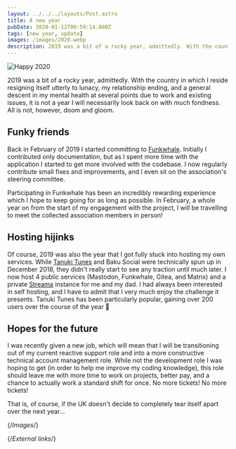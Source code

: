 ```yaml
---
layout: ../../../layouts/Post.astro
title: A new year
pubDate: 2020-01-12T00:59:14.000Z
tags: [new year, update]
images: /images/2020.webp
description: 2019 was a bit of a rocky year, admittedly. With the country in which I reside resigning itself utterly to lunacy, my relationship ending, and a general descent in my mental health at several points due to work and existing issues, it is not a year I will necessarily look back on with much fondness. All is not, however, doom and gloom.
---
```


![Happy 2020][2020]

2019 was a bit of a rocky year, admittedly. With the country in which I reside resigning itself utterly to lunacy, my relationship ending, and a general descent in my mental health at several points due to work and existing issues, it is not a year I will necessarily look back on with much fondness. All is not, however, doom and gloom.

## Funky friends

Back in February of 2019 I started committing to [Funkwhale][funkwhale]. Initially I contributed only documentation, but as I spent more time with the application I started to get more involved with the codebase. I now regularly contribute small fixes and improvements, and I even sit on the association's steering committee.

Participating in Funkwhale has been an incredibly rewarding experience which I hope to keep going for as long as possible. In February, a whole year on from the start of my engagement with the project, I will be travelling to meet the collected association members in person!

## Hosting hijinks

Of course, 2019 was also the year that I got fully stuck into hosting my own services. While [Tanuki Tunes][tanukitunes] and Baku Social were technically spun up in December 2018, they didn't really start to see any traction until much later. I now host 4 public services (Mastodon, Funkwhale, Gitea, and Matrix) and a private [Streama][streama] instance for me and my dad. I had always been interested in self hosting, and I have to admit that I very much enjoy the challenge it presents. Tanuki Tunes has been particularly popular, gaining over 200 users over the course of the year :tada:

## Hopes for the future

I was recently given a new job, which will mean that I will be transitioning out of my current reactive support role and into a more constructive technical account management role. While not the development role I was hoping to get (in order to help me improve my coding knowledge), this role should leave me with more time to work on projects, better pay, and a chance to actually work a standard shift for once. No more tickets! No more tickets!

That is, of course, if the UK doesn't decide to completely tear itself apart over the next year…

{/*Images*/}

[2020]: /images/2020.webp

{/*External links*/}

[funkwhale]: https://funkwhale.audio
[streama]: https://streamaservice.org
[tanukitunes]: https://tanukitunes.com
